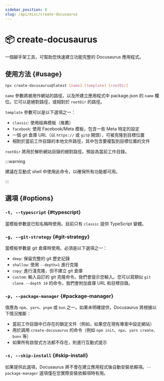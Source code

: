 ```yaml
---
sidebar_position: 0
slug: /api/misc/create-docusaurus
---
```


# 📦 create-docusaurus

一個腳手架工具，可幫助您快速建立功能完整的 Docusaurus 應用程式。

## 使用方法 {#usage}

```bash
npx create-docusaurus@latest [name] [template] [rootDir]
```

`name` 參數將被用作網站的路徑，以及所建立應用程式中 package.json 的 `name` 欄位。它可以是絕對路徑，或相對於 `rootDir` 的路徑。

`template` 參數可以是以下選項之一：

- `classic`: 使用經典模板（推薦）
- `facebook`: 使用 Facebook/Meta 模板，包含一些 Meta 特定的設定
- 一個 git 倉庫 URL（以 `https://` 或 `git@` 開頭），可被克隆到目標位置
- 相對於當前工作目錄的本地文件路徑，其中包含要複製到目標位置的文件

`rootDir` 將用於解析網站目錄的絕對路徑。預設為當前工作目錄。

:::warning

建議在互動式 shell 中使用此命令，以確保所有功能都可用。

:::

## 選項 {#options}

### `-t, --typescript` {#typescript}

當模板參數是已知名稱時使用。目前只有 `classic` 提供 TypeScript 變體。

### `-g, --git-strategy` {#git-strategy}

當模板參數是 git 倉庫時使用。必須是以下選項之一：

- `deep`: 保留完整的 git 歷史記錄
- `shallow`: 使用 `--depth=1` 進行克隆
- `copy`: 進行淺克隆，但不建立 git 倉庫
- `custom`: 輸入自訂的 git 克隆命令。我們會提示您輸入。您可以寫類似 `git clone --depth 10` 的命令，我們會附加倉庫 URL 和目標目錄。

### `-p, --package-manager` {#package-manager}

值應為 `npm`、`yarn`、`pnpm` 或 `bun` 之一。如果未明確提供，Docusaurus 將根據以下情況推斷：

- 當前工作目錄中已存在的鎖定文件（例如，如果您在現有專案中設定網站）
- 用於調用 `create-docusaurus` 的命令（例如 `npm init`、`npx`、`yarn create`、`bunx` 等）
- 如果所有啟發式方法都不存在，則進行互動式提示

### `-s, --skip-install` {#skip-install}

如果提供此選項，Docusaurus 將不會在建立應用程式後自動安裝依賴項。`--package-manager` 選項僅在您實際安裝依賴項時有用。